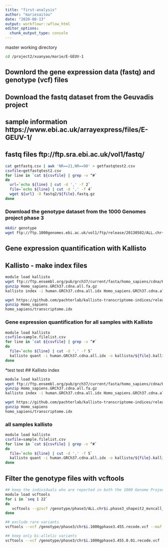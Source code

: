 ```yaml
---
title: "first-analysis"
author: "mariesaitou"
date: "2020-08-13"
output: workflowr::wflow_html
editor_options:
  chunk_output_type: console
---
```



##########################
master working directory
```bash

cd /project2/xuanyao/marie/E-GEUV-1
```

## Downlord the gene expression data (fastq) and genotype (vcf) files 
## Download the fastq dataset from the Geuvadis project
## sample information https://www.ebi.ac.uk/arrayexpress/files/E-GEUV-1/
## fastq files ftp://ftp.sra.ebi.ac.uk/vol1/fastq/


```bash
cat getfastq.csv | awk 'NR==21,NR==90' > getfastqtest2.csv
csvfile=getfastqtest2.csv
for line in `cat ${csvfile} | grep -v ^#`
do
  url=`echo ${line} | cut -d ',' -f 2`
  file=`echo ${line} | cut -d ',' -f 4`
  wget ${url} -O fastq2/${file}.fastq.gz
done
```

### Download the genotype dataset from the 1000 Genomes project phase 3 
```bash
mkdir genotype
wget ftp://ftp.1000genomes.ebi.ac.uk/vol1/ftp/release/20130502/ALL.chr{1..22}.phase3_shapeit2_mvncall_integrated_v5a.20130502.genotypes.vcf.gz
```

## Gene expression quantification with Kallisto
## Kallisto - make index files ### 
```bash
module load kallisto
wget ftp://ftp.ensembl.org/pub/grch37/current/fasta/homo_sapiens/cdna/Homo_sapiens.GRCh37.cdna.all.fa.gz
gunzip Homo_sapiens.GRCh37.cdna.all.fa.gz
kallisto index -i human.GRCh37.cdna.all.idx Homo_sapiens.GRCh37.cdna.all.fa

wget https://github.com/pachterlab/kallisto-transcriptome-indices/releases/download/ensembl-96/homo_sapiens.tar.gz
gunzip Homo_sapiens
homo_sapiens/transcriptome.idx
```

### Gene expression quantification for all samples with Kallisto
```bash
module load kallisto
csvfile=sample.filelist.csv
for line in `cat ${csvfile} | grep -v ^#`
do
  file=`echo ${line} | cut -d ',' -f 5`
  kallisto quant -i human.GRCh37.cdna.all.idx -o kallisto/${file}.kallistoOut -n 100 -t 32 fastq/${file}.1.fastq fastq/${file}.2.fastq
done

```

*test
test
## Kallisto index 
```bash
module load kallisto
wget ftp://ftp.ensembl.org/pub/grch37/current/fasta/homo_sapiens/cdna/Homo_sapiens.GRCh37.cdna.all.fa.gz
gunzip Homo_sapiens.GRCh37.cdna.all.fa.gz
kallisto index -i human.GRCh37.cdna.all.idx Homo_sapiens.GRCh37.cdna.all.fa

wget https://github.com/pachterlab/kallisto-transcriptome-indices/releases/download/ensembl-96/homo_sapiens.tar.gz
gunzip Homo_sapiens
homo_sapiens/transcriptome.idx
```


### all samples kallisto
```bash
module load kallisto
csvfile=sample.filelist.csv
for line in `cat ${csvfile} | grep -v ^#`
do
  file=`echo ${line} | cut -d ',' -f 5`
  kallisto quant -i human.GRCh37.cdna.all.idx -o kallisto/${file}.kallistoOut -n 100 -t 32 fastq/${file}.1.fastq fastq/${file}.2.fastq
done
```



## Filter the genotype files with vcftools
```bash
## keep the individuals who are reported in both the 1000 Genome Project and Geuvadis
module load vcftools
for i in `seq 1 22`
do
   vcftools --gzvcf /genotype/phase3/ALL.chr$i.phase3_shapeit2_mvncall_integrated_v5a.20130502.genotypes.vcf.gz --keep 1000g.ind.sample.txt --recode --out /genotype/phase3/chr$i.1000gphase3.455 
done

## exclude rare variants 
vcftools --vcf /genotype/phase3/chr$i.1000gphase3.455.recode.vcf --maf 0.01 --max-maf 0.99 --recode --out /genotype/phase3/chr$i.1000gphase3.455.0.01

## keep only bi-allelic variants
vcftools --vcf /genotype/phase3/chr$i.1000gphase3.455.0.01.recode.vcf --min-alleles 2 --max-alleles 2 --recode --out /genotype/phase3/chr$i.1000gphase3.455.0.01.biallelic
```


